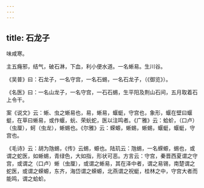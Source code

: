 ```yaml
---
---
---
```

title: 石龙子
---



味咸寒。

主五癃邪，结气，破石淋，下血，利小便水道。一名蜥易。生川谷。

《吴普》曰：石龙子，一名守宫，一名石蜴，一名石龙子，（《御览》）。

《名医》曰：一名山龙子，一名守宫，一石石蜴，生平阳及荆山石间，五月取着石上令干。

案《说文》云：蜥、虫之蜥易也，易，蜥易，蝘蜓，守宫也，象形，蝘在壁曰蝘蜓，在草曰蜥易，或作蝘，蚖、荣蚖蛇，医以注鸣者。《广雅》云：蛤蚧，（口卢）（虫厘），蚵（虫龙），蜥蜴也。《尔雅》云：蝾螈，蜥蜴，蜥蜴，蝘蜓，蝘蜓，守宫也。

《毛诗》云：胡为虺蜴，《传》云蜴，螈也。陆玑云：虺蜴，一名蝾螈，蜴也，或谓之蛇医，如蜥蜴，青绿色，大如指，形状可恶。方言云：守宫，秦晋西夏谓之守宫，或谓之（口卢）蜥（虫厘），或谓之蜥易，其在泽中者，谓之易锡，南楚谓之蛇医，或谓之蝾螈，东齐，海岱谓之蝾螈，北燕谓之祝蜓，桂林之中，守宫大者而能鸣，谓之蛤蚧。